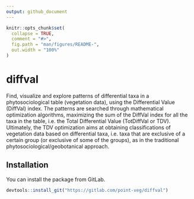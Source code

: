 ```yaml
---
output: github_document
---
```


<!-- README.md is generated from README.Rmd. Please edit that file -->

```r
knitr::opts_chunk$set(
  collapse = TRUE,
  comment = "#>",
  fig.path = "man/figures/README-",
  out.width = "100%"
)
```

# diffval

<!-- badges: start -->
<!-- badges: end -->

Find, visualize and explore patterns of differential taxa in a phytosociological table (vegetation data), using the Differential Value (DiffVal) index. The patterns are searched through mathematical optimization algorithms, maximizing the sum of the DiffVal index for all the taxa in the table, i.e. the Total Differential Value (TotDiffVal or TDV).
Ultimately, the TDV optimization aims at obtaining classifications of vegetation data based on differential taxa, i.e. taxa that are exclusive of a certain group (or exclusive of some of the groups), as in the traditional phytosociological/geobotanical approach.

## Installation

You can install the package from GitLab.

```r
devtools::install_git("https://gitlab.com/point-veg/diffval")
```
